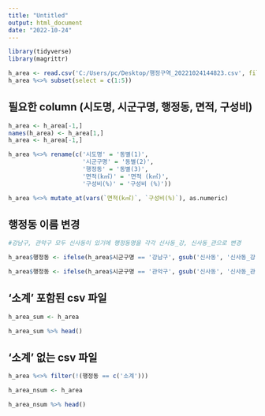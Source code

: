---
title: "Untitled"
output: html_document
date: "2022-10-24"
---
```{r}
library(tidyverse)
library(magrittr)
```

```{r}
h_area <- read.csv('C:/Users/pc/Desktop/행정구역_20221024144823.csv', fileEncoding = 'UCS-2LE')
h_area %<>% subset(select = c(1:5))
```

## 필요한 column (시도명, 시군구명, 행정동, 면적, 구성비)
```{r}
h_area <- h_area[-1,]
names(h_area) <- h_area[1,]
h_area <- h_area[-1,]

h_area %<>% rename(c('시도명' = '동별(1)',
                     '시군구명' = '동별(2)',
                     '행정동' = '동별(3)',
                     '면적(k㎡)' = '면적 (k㎡)',
                     '구성비(%)' = '구성비 (%)'))

h_area %<>% mutate_at(vars(`면적(k㎡)`, `구성비(%)`), as.numeric)
```

## 행정동 이름 변경
```{r}
#강남구, 관악구 모두 신사동이 있기에 행정동명을 각각 신사동_강, 신사동_관으로 변경

h_area$행정동 <- ifelse(h_area$시군구명 == '강남구', gsub('신사동', '신사동_강', h_area$행정동), h_area$행정동)

h_area$행정동 <- ifelse(h_area$시군구명 == '관악구', gsub('신사동', '신사동_관', h_area$행정동), h_area$행정동)
```

## '소계' 포함된 csv 파일
```{r}
h_area_sum <- h_area

h_area_sum %>% head()
```

## '소계' 없는 csv 파일
```{r}
h_area %<>% filter(!(행정동 == c('소계')))

h_area_nsum <- h_area

h_area_nsum %>% head()
```


